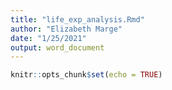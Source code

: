 ```yaml
---
title: "life_exp_analysis.Rmd"
author: "Elizabeth Marge"
date: "1/25/2021"
output: word_document
---
```


```r
knitr::opts_chunk$set(echo = TRUE)
```

